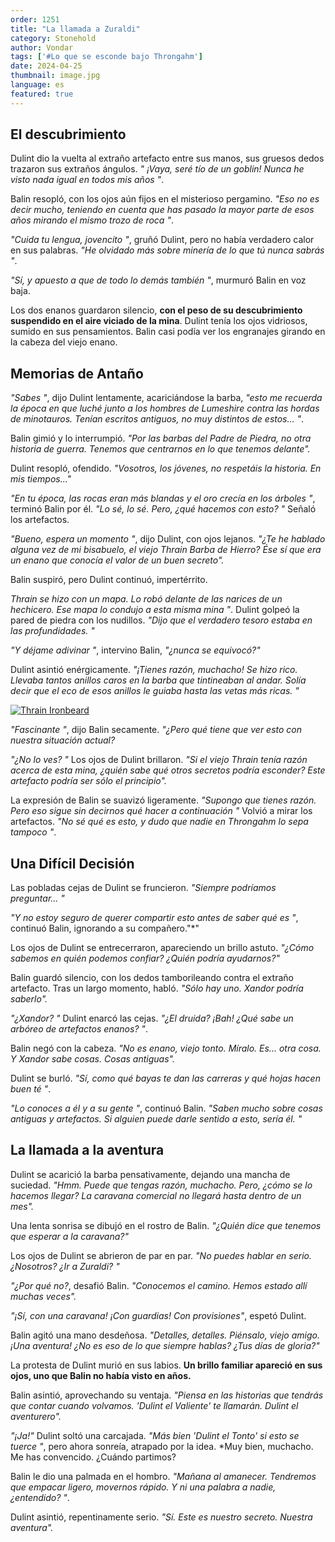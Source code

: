 ```yaml
---
order: 1251
title: "La llamada a Zuraldi"
category: Stonehold
author: Vondar
tags: ['#Lo que se esconde bajo Throngahm']
date: 2024-04-25
thumbnail: image.jpg
language: es
featured: true
---
```


## El descubrimiento

Dulint dio la vuelta al extraño artefacto entre sus manos, sus gruesos dedos trazaron sus extraños ángulos. *" ¡Vaya, seré tío de un goblin! Nunca he visto nada igual en todos mis años "*.

Balin resopló, con los ojos aún fijos en el misterioso pergamino. *"Eso no es decir mucho, teniendo en cuenta que has pasado la mayor parte de esos años mirando el mismo trozo de roca "*.

*"Cuida tu lengua, jovencito "*, gruñó Dulint, pero no había verdadero calor en sus palabras. *"He olvidado más sobre minería de lo que tú nunca sabrás "*.

*"Sí, y apuesto a que de todo lo demás también "*, murmuró Balin en voz baja.

Los dos enanos guardaron silencio, **con el peso de su descubrimiento suspendido en el aire viciado de la mina**. Dulint tenía los ojos vidriosos, sumido en sus pensamientos. Balin casi podía ver los engranajes girando en la cabeza del viejo enano.

## Memorias de Antaño

*"Sabes "*, dijo Dulint lentamente, acariciándose la barba, *"esto me recuerda la época en que luché junto a los hombres de Lumeshire contra las hordas de minotauros. Tenían escritos antiguos, no muy distintos de estos... "*.

Balin gimió y lo interrumpió. *"Por las barbas del Padre de Piedra, no otra historia de guerra. Tenemos que centrarnos en lo que tenemos delante".*

Dulint resopló, ofendido. *"Vosotros, los jóvenes, no respetáis la historia. En mis tiempos..."*

*"En tu época, las rocas eran más blandas y el oro crecía en los árboles "*, terminó Balin por él. *"Lo sé, lo sé. Pero, ¿qué hacemos con esto? "* Señaló los artefactos.

*"Bueno, espera un momento "*, dijo Dulint, con ojos lejanos. *"¿Te he hablado alguna vez de mi bisabuelo, el viejo Thrain Barba de Hierro? Ése sí que era un enano que conocía el valor de un buen secreto".*

Balin suspiró, pero Dulint continuó, impertérrito.

*Thrain se hizo con un mapa. Lo robó delante de las narices de un hechicero. Ese mapa lo condujo a esta misma mina "*. Dulint golpeó la pared de piedra con los nudillos. *"Dijo que el verdadero tesoro estaba en las profundidades. "*

*"Y déjame adivinar "*, intervino Balin, *"¿nunca se equivocó?"*

Dulint asintió enérgicamente. *"¡Tienes razón, muchacho! Se hizo rico. Llevaba tantos anillos caros en la barba que tintineaban al andar. Solía decir que el eco de esos anillos le guiaba hasta las vetas más ricas. "*

[![Thrain Ironbeard](https://i.imgur.com/RlqFzFh.jpeg)](https://i.imgur.com/RlqFzFh.jpeg)

*"Fascinante "*, dijo Balin secamente. *"¿Pero qué tiene que ver esto con nuestra situación actual?*

*"¿No lo ves? "* Los ojos de Dulint brillaron. *"Si el viejo Thrain tenía razón acerca de esta mina, ¿quién sabe qué otros secretos podría esconder? Este artefacto podría ser sólo el principio".*

La expresión de Balin se suavizó ligeramente. *"Supongo que tienes razón. Pero eso sigue sin decirnos qué hacer a continuación "* Volvió a mirar los artefactos. *"No sé qué es esto, y dudo que nadie en Throngahm lo sepa tampoco "*.

## Una Difícil Decisión

Las pobladas cejas de Dulint se fruncieron. *"Siempre podríamos preguntar... "*

*"Y no estoy seguro de querer compartir esto antes de saber qué es "*, continuó Balin, ignorando a su compañero."*"

Los ojos de Dulint se entrecerraron, apareciendo un brillo astuto. *"¿Cómo sabemos en quién podemos confiar? ¿Quién podría ayudarnos?"*

Balin guardó silencio, con los dedos tamborileando contra el extraño artefacto. Tras un largo momento, habló. *"Sólo hay uno. Xandor podría saberlo".*

*"¿Xandor? "* Dulint enarcó las cejas. *"¿El druida? ¡Bah! ¿Qué sabe un arbóreo de artefactos enanos? "*.

Balin negó con la cabeza. *"No es enano, viejo tonto. Míralo. Es... otra cosa. Y Xandor sabe cosas. Cosas antiguas".*

Dulint se burló. *"Sí, como qué bayas te dan las carreras y qué hojas hacen buen té "*.

*"Lo conoces a él y a su gente "*, continuó Balin. *"Saben mucho sobre cosas antiguas y artefactos. Si alguien puede darle sentido a esto, sería él. "*

## La llamada a la aventura

Dulint se acarició la barba pensativamente, dejando una mancha de suciedad. *"Hmm. Puede que tengas razón, muchacho. Pero, ¿cómo se lo hacemos llegar? La caravana comercial no llegará hasta dentro de un mes".*

Una lenta sonrisa se dibujó en el rostro de Balin. *"¿Quién dice que tenemos que esperar a la caravana?"*

Los ojos de Dulint se abrieron de par en par. *"No puedes hablar en serio. ¿Nosotros? ¿Ir a Zuraldi? "*

*"¿Por qué no?*, desafió Balin. *"Conocemos el camino. Hemos estado allí muchas veces".*

*"¡Sí, con una caravana! ¡Con guardias! Con provisiones"*, espetó Dulint.

Balin agitó una mano desdeñosa. *"Detalles, detalles. Piénsalo, viejo amigo. ¡Una aventura! ¿No es eso de lo que siempre hablas? ¿Tus días de gloria?"*

La protesta de Dulint murió en sus labios. **Un brillo familiar apareció en sus ojos, uno que Balin no había visto en años.**

Balin asintió, aprovechando su ventaja. *"Piensa en las historias que tendrás que contar cuando volvamos. 'Dulint el Valiente' te llamarán. Dulint el aventurero".*

*"¡Ja!"* Dulint soltó una carcajada. *"Más bien 'Dulint el Tonto' si esto se tuerce "*, pero ahora sonreía, atrapado por la idea. *Muy bien, muchacho. Me has convencido. ¿Cuándo partimos?

Balin le dio una palmada en el hombro. *"Mañana al amanecer. Tendremos que empacar ligero, movernos rápido. Y ni una palabra a nadie, ¿entendido? "*.

Dulint asintió, repentinamente serio. *"Sí. Este es nuestro secreto. Nuestra aventura".*
